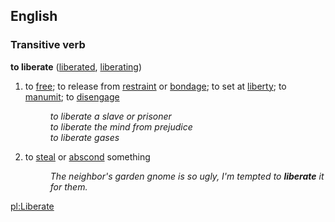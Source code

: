 ==English==

===Transitive verb===
'''to liberate'''   ([[liberated]], [[liberating]])
# to [[free]]; to release from [[restraint]] or [[bondage]]; to set at [[liberty]];  to [[manumit]]; to [[disengage]]
#:''to liberate a slave or prisoner''
#:''to liberate the mind from prejudice''
#:''to liberate gases''
#{{euphemism}} to [[steal]] or [[abscond]] something
#:''The neighbor's garden gnome is so ugly, I'm tempted to '''liberate''' it for them.''

[[pl:Liberate]]